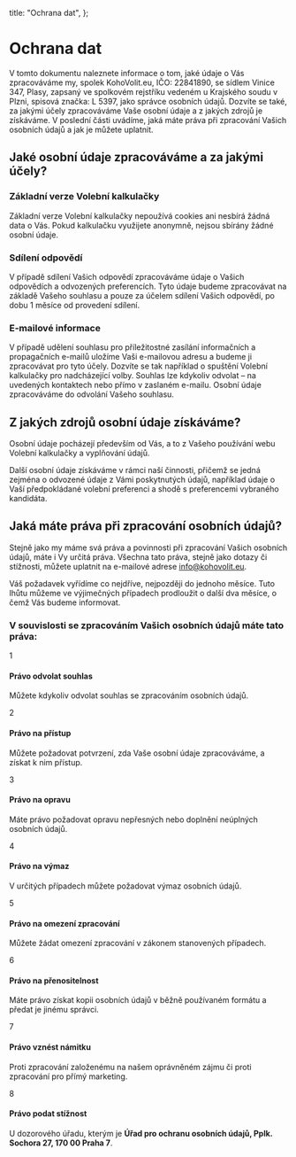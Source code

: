   title: "Ochrana dat",
};

<div className="ko:max-w-4xl ko:mx-auto ko:p-6 ko:space-y-6">

# Ochrana dat

V tomto dokumentu naleznete informace o tom, jaké údaje o Vás zpracováváme my, spolek KohoVolit.eu, IČO: 22841890, se sídlem Vinice 347, Plasy, zapsaný ve spolkovém rejstříku vedeném u Krajského soudu v Plzni, spisová značka: L 5397, jako správce osobních údajů. Dozvíte se také, za jakými účely zpracováváme Vaše osobní údaje a z jakých zdrojů je získáváme. V poslední části uvádíme, jaká máte práva při zpracování Vašich osobních údajů a jak je můžete uplatnit.

## Jaké osobní údaje zpracováváme a za jakými účely?

<div className="ko:space-y-4">

<div className="ko:bg-gray-50 ko:p-4 ko:rounded-lg">

### Základní verze Volební kalkulačky

Základní verze Volební kalkulačky nepoužívá cookies ani nesbírá žádná data o Vás. Pokud kalkulačku využijete anonymně, nejsou sbírány žádné osobní údaje.

</div>

<div className="ko:bg-blue-50 ko:p-4 ko:rounded-lg">

### Sdílení odpovědí

V případě sdílení Vašich odpovědí zpracováváme údaje o Vašich odpovědích a odvozených preferencích. Tyto údaje budeme zpracovávat na základě Vašeho souhlasu a pouze za účelem sdílení Vašich odpovědí, po dobu 1 měsíce od provedení sdílení.

</div>

<div className="ko:bg-green-50 ko:p-4 ko:rounded-lg">

### E-mailové informace

V případě udělení souhlasu pro příležitostné zasílání informačních a propagačních e-mailů uložíme Vaši e-mailovou adresu a budeme ji zpracovávat pro tyto účely. Dozvíte se tak například o spuštění Volební kalkulačky pro nadcházející volby. Souhlas lze kdykoliv odvolat – na uvedených kontaktech nebo přímo v zaslaném e-mailu. Osobní údaje zpracováváme do odvolání Vašeho souhlasu.

</div>

</div>

## Z jakých zdrojů osobní údaje získáváme?

<div className="ko:space-y-3">
<div className="ko:flex ko:items-start ko:gap-3">
<div className="ko:w-2 ko:h-2 ko:bg-primary ko:rounded-full ko:mt-2 ko:flex-shrink-0" />

Osobní údaje pocházejí především od Vás, a to z Vašeho používání webu Volební kalkulačky a vyplňování údajů.

</div>
<div className="ko:flex ko:items-start ko:gap-3">
<div className="ko:w-2 ko:h-2 ko:bg-primary ko:rounded-full ko:mt-2 ko:flex-shrink-0" />

Další osobní údaje získáváme v rámci naší činnosti, přičemž se jedná zejména o odvozené údaje z Vámi poskytnutých údajů, například údaje o Vaší předpokládané volební preferenci a shodě s preferencemi vybraného kandidáta.

</div>
</div>

## Jaká máte práva při zpracování osobních údajů?

<div className="ko:bg-yellow-50 ko:p-4 ko:rounded-lg ko:border-l-4 ko:border-yellow-400 ko:mb-4">

Stejně jako my máme svá práva a povinnosti při zpracování Vašich osobních údajů, máte i Vy určitá práva. Všechna tato práva, stejně jako dotazy či stížnosti, můžete uplatnit na e-mailové adrese [info@kohovolit.eu](mailto:info@kohovolit.eu).

Váš požadavek vyřídíme co nejdříve, nejpozději do jednoho měsíce. Tuto lhůtu můžeme ve výjimečných případech prodloužit o další dva měsíce, o čemž Vás budeme informovat.

</div>

<div className="ko:bg-white ko:p-6 ko:rounded-lg ko:border ko:border-gray-200">

### V souvislosti se zpracováním Vašich osobních údajů máte tato práva:

<div className="ko:space-y-4">

<div className="ko:flex ko:items-start ko:gap-3">
<div className="ko:w-6 ko:h-6 ko:bg-blue-500 ko:rounded-full ko:flex ko:items-center ko:justify-center ko:flex-shrink-0 ko:mt-1">
<span className="ko:text-white ko:text-sm ko:font-bold">1</span>
</div>
<div>

#### Právo odvolat souhlas

Můžete kdykoliv odvolat souhlas se zpracováním osobních údajů.

</div>
</div>

<div className="ko:flex ko:items-start ko:gap-3">
<div className="ko:w-6 ko:h-6 ko:bg-blue-500 ko:rounded-full ko:flex ko:items-center ko:justify-center ko:flex-shrink-0 ko:mt-1">
<span className="ko:text-white ko:text-sm ko:font-bold">2</span>
</div>
<div>

#### Právo na přístup

Můžete požadovat potvrzení, zda Vaše osobní údaje zpracováváme, a získat k nim přístup.

</div>
</div>

<div className="ko:flex ko:items-start ko:gap-3">
<div className="ko:w-6 ko:h-6 ko:bg-blue-500 ko:rounded-full ko:flex ko:items-center ko:justify-center ko:flex-shrink-0 ko:mt-1">
<span className="ko:text-white ko:text-sm ko:font-bold">3</span>
</div>
<div>

#### Právo na opravu

Máte právo požadovat opravu nepřesných nebo doplnění neúplných osobních údajů.

</div>
</div>

<div className="ko:flex ko:items-start ko:gap-3">
<div className="ko:w-6 ko:h-6 ko:bg-blue-500 ko:rounded-full ko:flex ko:items-center ko:justify-center ko:flex-shrink-0 ko:mt-1">
<span className="ko:text-white ko:text-sm ko:font-bold">4</span>
</div>
<div>

#### Právo na výmaz

V určitých případech můžete požadovat výmaz osobních údajů.

</div>
</div>

<div className="ko:flex ko:items-start ko:gap-3">
<div className="ko:w-6 ko:h-6 ko:bg-blue-500 ko:rounded-full ko:flex ko:items-center ko:justify-center ko:flex-shrink-0 ko:mt-1">
<span className="ko:text-white ko:text-sm ko:font-bold">5</span>
</div>
<div>

#### Právo na omezení zpracování

Můžete žádat omezení zpracování v zákonem stanovených případech.

</div>
</div>

<div className="ko:flex ko:items-start ko:gap-3">
<div className="ko:w-6 ko:h-6 ko:bg-blue-500 ko:rounded-full ko:flex ko:items-center ko:justify-center ko:flex-shrink-0 ko:mt-1">
<span className="ko:text-white ko:text-sm ko:font-bold">6</span>
</div>
<div>

#### Právo na přenositelnost

Máte právo získat kopii osobních údajů v běžně používaném formátu a předat je jinému správci.

</div>
</div>

<div className="ko:flex ko:items-start ko:gap-3">
<div className="ko:w-6 ko:h-6 ko:bg-blue-500 ko:rounded-full ko:flex ko:items-center ko:justify-center ko:flex-shrink-0 ko:mt-1">
<span className="ko:text-white ko:text-sm ko:font-bold">7</span>
</div>
<div>

#### Právo vznést námitku

Proti zpracování založenému na našem oprávněném zájmu či proti zpracování pro přímý marketing.

</div>
</div>

<div className="ko:flex ko:items-start ko:gap-3">
<div className="ko:w-6 ko:h-6 ko:bg-blue-500 ko:rounded-full ko:flex ko:items-center ko:justify-center ko:flex-shrink-0 ko:mt-1">
<span className="ko:text-white ko:text-sm ko:font-bold">8</span>
</div>
<div>

#### Právo podat stížnost

U dozorového úřadu, kterým je **Úřad pro ochranu osobních údajů, Pplk. Sochora 27, 170 00 Praha 7**.

</div>
</div>

</div>

</div>

</div>